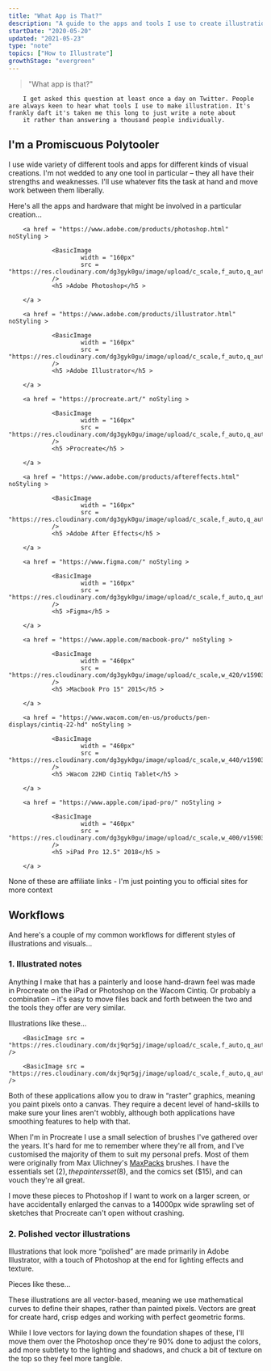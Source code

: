 ```yaml
---
title: "What App is That?"
description: "A guide to the apps and tools I use to create illustrations"
startDate: "2020-05-20"
updated: "2021-05-23"
type: "note"
topics: ["How to Illustrate"]
growthStage: "evergreen"
---
```


> "What app is that?"

<IntroParagraph >

		I get asked this question at least once a day on Twitter. People are always keen to hear what tools I use to make illustration. It's frankly daft it's taken me this long to just write a note about
		it rather than answering a thousand people individually.

</IntroParagraph >

## I'm a Promiscuous Polytooler

I use wide variety of different tools and apps for different kinds of visual creations. I'm not wedded to any one tool in particular – they all have their strengths and weaknesses.
I'll use whatever fits the task at hand and move work between them liberally.

Here's all the apps and hardware that might be involved in a particular creation...

<Tools >

		<a href = "https://www.adobe.com/products/photoshop.html" noStyling >

				<BasicImage
						width = "160px"
						src = "https://res.cloudinary.com/dg3gyk0gu/image/upload/c_scale,f_auto,q_auto:good,w_300/v1590318986/maggieappleton.com/notes/tools/photoshop.png"
				/>
				<h5 >Adobe Photoshop</h5 >

		</a >

		<a href = "https://www.adobe.com/products/illustrator.html" noStyling >

				<BasicImage
						width = "160px"
						src = "https://res.cloudinary.com/dg3gyk0gu/image/upload/c_scale,f_auto,q_auto:good,w_300/v1590318986/maggieappleton.com/notes/tools/illustrator.png"
				/>
				<h5 >Adobe Illustrator</h5 >

		</a >

		<a href = "https://procreate.art/" noStyling >

				<BasicImage
						width = "160px"
						src = "https://res.cloudinary.com/dg3gyk0gu/image/upload/c_scale,f_auto,q_auto:good,w_300/v1590318987/maggieappleton.com/notes/tools/procreate.png"
				/>
				<h5 >Procreate</h5 >

		</a >

		<a href = "https://www.adobe.com/products/aftereffects.html" noStyling >

				<BasicImage
						width = "160px"
						src = "https://res.cloudinary.com/dg3gyk0gu/image/upload/c_scale,f_auto,q_auto:good,w_300/v1590318986/maggieappleton.com/notes/tools/ae.png"
				/>
				<h5 >Adobe After Effects</h5 >

		</a >

		<a href = "https://www.figma.com/" noStyling >

				<BasicImage
						width = "160px"
						src = "https://res.cloudinary.com/dg3gyk0gu/image/upload/c_scale,f_auto,q_auto:good,w_300/v1590318987/maggieappleton.com/notes/tools/figma.png"
				/>
				<h5 >Figma</h5 >

		</a >

</Tools >

<Hardware >

		<a href = "https://www.apple.com/macbook-pro/" noStyling >

				<BasicImage
						width = "460px"
						src = "https://res.cloudinary.com/dg3gyk0gu/image/upload/c_scale,w_420/v1590318986/maggieappleton.com/notes/tools/macbook.png"
				/>
				<h5 >Macbook Pro 15" 2015</h5 >

		</a >

		<a href = "https://www.wacom.com/en-us/products/pen-displays/cintiq-22-hd" noStyling >

				<BasicImage
						width = "460px"
						src = "https://res.cloudinary.com/dg3gyk0gu/image/upload/c_scale,w_440/v1590318987/maggieappleton.com/notes/tools/wacom.png"
				/>
				<h5 >Wacom 22HD Cintiq Tablet</h5 >

		</a >

		<a href = "https://www.apple.com/ipad-pro/" noStyling >

				<BasicImage
						width = "460px"
						src = "https://res.cloudinary.com/dg3gyk0gu/image/upload/c_scale,w_400/v1590318987/maggieappleton.com/notes/tools/ipad.png"
				/>
				<h5 >iPad Pro 12.5" 2018</h5 >

		</a >

</Hardware >

<Subtext >
		None of these are affiliate links - I'm just pointing you to official sites
		for more context
</Subtext >

## Workflows

And here's a couple of my common workflows for different styles of illustrations and visuals...

### 1. Illustrated notes

Anything I make that has a painterly and loose hand-drawn feel was made in Procreate on the iPad or Photoshop on the Wacom Cintiq. Or probably a combination – it's easy to move files back and forth between the two and the tools they offer are very similar.

Illustrations like these...

<TwoColumn >

		<BasicImage src = "https://res.cloudinary.com/dxj9qr5gj/image/upload/c_scale,f_auto,q_auto:good,w_1200/v1621767637/maggieappleton.com/notes/tools/Photo_by_Maggie_Appleton_on_June_30_2019._htaur3.jpg" />

		<BasicImage src = "https://res.cloudinary.com/dxj9qr5gj/image/upload/c_scale,f_auto,q_auto:good,w_1200/v1621767975/maggieappleton.com/notes/tools/Unfathomable_Meat_wp_wge87m.png" />

</TwoColumn >

<BasicImage
		width = "1100px"
		src = "https://res.cloudinary.com/dxj9qr5gj/image/upload/c_scale,f_auto,q_auto:good,w_1200/v1621767505/maggieappleton.com/notes/tools/GitMistakes--large_shrink_qm96ik.png"
/>

Both of these applications allow you to draw in “raster” graphics, meaning you paint pixels onto a canvas. They require a decent level of hand-skills to make sure your lines aren't wobbly, although both applications have smoothing features to help with that.

When I'm in Procreate I use a small selection of brushes I've gathered over the years. It's hard for me to remember where they're all from, and I've customised the majority of them to suit my personal prefs. Most of them were originally from Max Ulichney's [MaxPacks](https://maxpacks.com/) brushes. I have the essentials set ($2), the painters set ($8), and the comics set ($15), and can vouch they're all great.

<ImageFrame
		width = "1100px"
		src = "https://res.cloudinary.com/dxj9qr5gj/image/upload/c_scale,f_auto,q_auto:good,w_1200/v1621764330/maggieappleton.com/notes/tools/IMG_74BF7CB1E720-1_xpci1a.jpg"
		alt = "A screenshot of my iPad with Procreate open and my brushes panel displayed"
/>

I move these pieces to Photoshop if I want to work on a larger screen, or have accidentally enlarged the canvas to a 14000px wide sprawling set of sketches that Procreate can't open without crashing.

<ImageFrame
		width = "1100px"
		src = "https://res.cloudinary.com/dxj9qr5gj/image/upload/c_scale,f_auto,q_auto:good,w_1200/v1621764627/maggieappleton.com/notes/tools/PhotoshopSnap_bduk6w.png"
		alt = "A screenshot of my Photoshop setup"
/>

### 2. Polished vector illustrations

Illustrations that look more “polished” are made primarily in Adobe Illustrator, with a touch of Photoshop at the end for lighting effects and texture.

Pieces like these...

<BasicImage
		alt = ""
		src = "https://res.cloudinary.com/dxj9qr5gj/image/upload/c_scale,f_auto,q_auto:good,w_1200/v1621768811/maggieappleton.com/notes/tools/Linearnotes_shrink_gwvih5.png"
/>

These illustrations are all vector-based, meaning we use mathematical curves to define their shapes, rather than painted pixels. Vectors are great for create hard, crisp edges and working with perfect geometric forms.

<ImageFrame
		width = "1100px"
		src = "https://res.cloudinary.com/dxj9qr5gj/image/upload/c_scale,f_auto,q_auto:good,w_1200/v1621769123/maggieappleton.com/notes/tools/gatsby-illustrator_l37kgv.png"
		alt = "A screenshot of my Adobe Illustrator setup with one of my illustrations on the canvas"
/>

While I love vectors for laying down the foundation shapes of these, I'll move them over the Photoshop once they're 90% done to adjust the colors, add more subtlety to the lighting and shadows, and chuck a bit of texture on the top so they feel more tangible.
